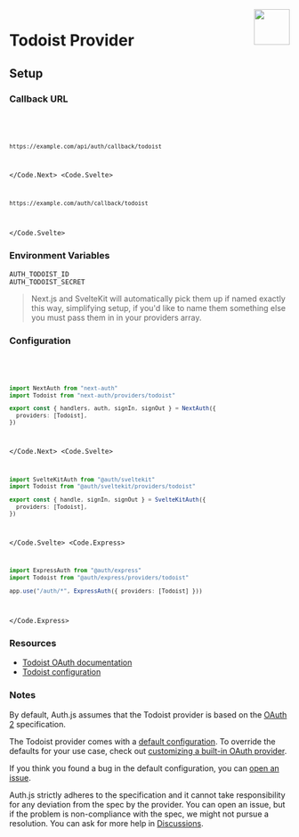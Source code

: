 
<img align="right" src="/img/providers/todoist.svg" height="64" width="64" />

# Todoist Provider

## Setup

### Callback URL

<Code>
  <Code.Next>

```bash
https://example.com/api/auth/callback/todoist
```

  </Code.Next>
  <Code.Svelte>

```bash
https://example.com/auth/callback/todoist
```

  </Code.Svelte>
</Code>

### Environment Variables

```
AUTH_TODOIST_ID
AUTH_TODOIST_SECRET
```

> Next.js and SvelteKit will automatically pick them up if named exactly this way, simplifying
> setup, if you'd like to name them something else you must pass them in in your providers array.

### Configuration

<Code>
  <Code.Next>

```ts filename="/auth.ts"
import NextAuth from "next-auth"
import Todoist from "next-auth/providers/todoist"

export const { handlers, auth, signIn, signOut } = NextAuth({
  providers: [Todoist],
})
```

  </Code.Next>
  <Code.Svelte>

```ts filename="/src/auth.ts"
import SvelteKitAuth from "@auth/sveltekit"
import Todoist from "@auth/sveltekit/providers/todoist"

export const { handle, signIn, signOut } = SvelteKitAuth({
  providers: [Todoist],
})
```

  </Code.Svelte>
  <Code.Express>

```ts filename="/src/app.ts"
import ExpressAuth from "@auth/express"
import Todoist from "@auth/express/providers/todoist"

app.use("/auth/*", ExpressAuth({ providers: [Todoist] }))
```

  </Code.Express>
</Code>

### Resources

- [Todoist OAuth documentation](https://developer.todoist.com/guides/#oauth)
- [Todoist configuration](https://developer.todoist.com/appconsole.html)

### Notes

By default, Auth.js assumes that the Todoist provider is
based on the [OAuth 2](https://www.rfc-editor.org/rfc/rfc6749.html) specification.

<Callout>

The Todoist provider comes with a [default configuration](https://github.com/nextauthjs/next-auth/blob/main/packages/core/src/providers/todoist.ts).
To override the defaults for your use case, check out [customizing a built-in OAuth provider](https://authjs.dev/guides/providers/custom-provider#override-default-options).

</Callout>

If you think you found a bug in the default configuration, you can [open an issue](https://authjs.dev/new/provider-issue).

Auth.js strictly adheres to the specification and it cannot take responsibility for any deviation from
the spec by the provider. You can open an issue, but if the problem is non-compliance with the spec,
we might not pursue a resolution. You can ask for more help in [Discussions](https://authjs.dev/new/github-discussions).

